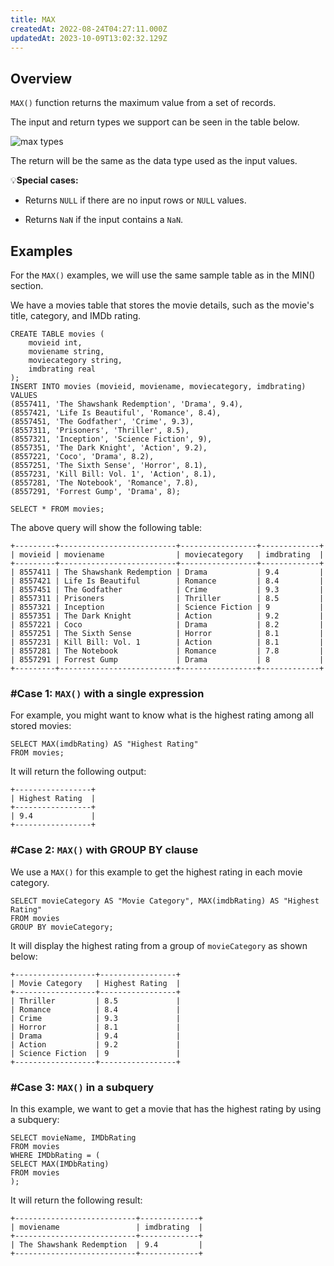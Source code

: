 ```yaml
---
title: MAX
createdAt: 2022-08-24T04:27:11.000Z
updatedAt: 2023-10-09T13:02:32.129Z
---
```


## Overview

`MAX()` function returns the maximum value from a set of records.

The input and return types we support can be seen in the table below.

![max types](../../../assets/max.png)

<Check>The return will be the same as the data type used as the input values.</Check>

💡**Special cases:**

- Returns `NULL` if there are no input rows or `NULL` values.

- Returns `NaN` if the input contains a `NaN`.

## Examples

<Info>For the `MAX()` examples, we will use the same sample table as in the MIN() section.</Info>

We have a movies table that stores the movie details, such as the movie's title, category, and IMDb rating.

```pgsql
CREATE TABLE movies (
    movieid int,
    moviename string,
    moviecategory string,
    imdbrating real
);
INSERT INTO movies (movieid, moviename, moviecategory, imdbrating)
VALUES
(8557411, 'The Shawshank Redemption', 'Drama', 9.4),
(8557421, 'Life Is Beautiful', 'Romance', 8.4),
(8557451, 'The Godfather', 'Crime', 9.3),
(8557311, 'Prisoners', 'Thriller', 8.5),
(8557321, 'Inception', 'Science Fiction', 9),
(8557351, 'The Dark Knight', 'Action', 9.2),
(8557221, 'Coco', 'Drama', 8.2),
(8557251, 'The Sixth Sense', 'Horror', 8.1),
(8557231, 'Kill Bill: Vol. 1', 'Action', 8.1),
(8557281, 'The Notebook', 'Romance', 7.8),
(8557291, 'Forrest Gump', 'Drama', 8);
```

```pgsql
SELECT * FROM movies;
```

The above query will show the following table:

```pgsql
+---------+--------------------------+-----------------+-------------+
| movieid | moviename                | moviecategory   | imdbrating  |
+---------+--------------------------+-----------------+-------------+
| 8557411 | The Shawshank Redemption | Drama           | 9.4         |
| 8557421 | Life Is Beautiful        | Romance         | 8.4         |
| 8557451 | The Godfather            | Crime           | 9.3         |
| 8557311 | Prisoners                | Thriller        | 8.5         |
| 8557321 | Inception                | Science Fiction | 9           |
| 8557351 | The Dark Knight          | Action          | 9.2         |
| 8557221 | Coco                     | Drama           | 8.2         |
| 8557251 | The Sixth Sense          | Horror          | 8.1         |
| 8557231 | Kill Bill: Vol. 1        | Action          | 8.1         |
| 8557281 | The Notebook             | Romance         | 7.8         |
| 8557291 | Forrest Gump             | Drama           | 8           |
+---------+--------------------------+-----------------+-------------+
```

### #Case 1: `MAX()` with a single expression

For example, you might want to know what is the highest rating among all stored movies:

```pgsql
SELECT MAX(imdbRating) AS "Highest Rating"
FROM movies;
```

It will return the following output:

```pgsql
+-----------------+
| Highest Rating  |
+-----------------+
| 9.4             |
+-----------------+
```

### #Case 2: `MAX()` with GROUP BY clause

We use a `MAX()` for this example to get the highest rating in each movie category.

```pgsql
SELECT movieCategory AS "Movie Category", MAX(imdbRating) AS "Highest Rating"
FROM movies
GROUP BY movieCategory;
```

It will display the highest rating from a group of `movieCategory` as shown below:

```pgsql
+------------------+-----------------+
| Movie Category   | Highest Rating  |
+------------------+-----------------+
| Thriller         | 8.5             |
| Romance          | 8.4             |
| Crime            | 9.3             |
| Horror           | 8.1             |
| Drama            | 9.4             |
| Action           | 9.2             |
| Science Fiction  | 9               |
+------------------+-----------------+
```

### #Case 3: `MAX()` in a subquery

In this example, we want to get a movie that has the highest rating by using a subquery:

```pgsql
SELECT movieName, IMDbRating
FROM movies
WHERE IMDbRating = (
SELECT MAX(IMDbRating)
FROM movies
);
```

It will return the following result:

```pgsql
+---------------------------+-------------+
| moviename                 | imdbrating  |
+---------------------------+-------------+
| The Shawshank Redemption  | 9.4         |
+---------------------------+-------------+
```
